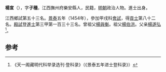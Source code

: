 '''楊宣'''（{{bd|1416年||？}}），字'''子穡'''，江西撫州府樂安縣人，民籍，[[明朝|明朝]]政治人物。進士出身。

江西鄉試第五十三名。[[景泰|景泰]]五年（1454年），參加甲戌科[[會試|會試]]，得[[貢士|貢士]]第八十二名。[[殿試|殿試]]登[[進士|進士]]第三甲第一百三十三名。曾祖父[[楊與衡|楊與衡]]。祖父[[楊伯洪|楊伯洪]]。父亲[[楊遂弘|楊遂弘]]<ref>《天一阁藏明代科举录选刊·登科录》（《景泰五年进士登科录》）</ref>。

==参考==
{{reflist}}
{{明朝人物小作品}}
{{景泰五年甲戌科殿試金榜}}